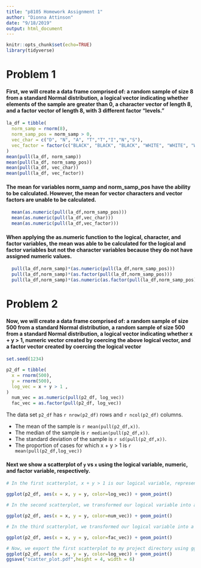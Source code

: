 ```yaml
---
title: "p8105 Homework Assignment 1"
author: "Dionna Attinson"
date: "9/18/2019"
output: html_document
---
```


```r
knitr::opts_chunk$set(echo=TRUE)
library(tidyverse)
```

# Problem 1 
#### First, we will create a data frame comprised of: a random sample of size 8 from a standard Normal distribution, a logical vector indicating whether elements of the sample are greater than 0, a character vector of length 8, and a factor vector of length 8, with 3 different factor “levels.”
```R
la_df = tibble(
  norm_samp = rnorm(8),
  norm_samp_pos = norm_samp > 0,
  vec_char = c("D", "N", "A", "T","T","I","N","S"),
  vec_factor = factor(c("BLACK", "BLACK", "BLACK", "WHITE", "WHITE", "WHITE","OTHER","OTHER"))
)
mean(pull(la_df, norm_samp))
mean(pull(la_df, norm_samp_pos))
mean(pull(la_df, vec_char))
mean(pull(la_df, vec_factor))
```
#### The mean for variables norm_samp and norm_samp_pos have the ability to be calculated. However, the mean for vector characters and vector factors are unable to be calculated.
```r
  mean(as.numeric(pull(la_df,norm_samp_pos)))
  mean(as.numeric(pull(la_df,vec_char)))
  mean(as.numeric(pull(la_df,vec_factor)))
```
#### When applying the as.numeric function to the logical, character, and factor variables, the mean was able to be calculated for the logical and factor variables but not the character variables because they do not have assigned numeric values.
```r
  pull(la_df,norm_samp)*(as.numeric(pull(la_df,norm_samp_pos)))
  pull(la_df,norm_samp)*(as.factor(pull(la_df,norm_samp_pos)))
  pull(la_df,norm_samp)*(as.numeric(as.factor(pull(la_df,norm_samp_pos))))
```
# Problem 2 
#### Now, we will create a data frame comprised of: a random sample of size 500 from a standard Normal distribution, a random sample of size 500 from a standard Normal distribution, a logical vector indicating whether x + y > 1, numeric vector created by coercing the above logical vector, and a factor vector created by coercing the logical vector
```r
set.seed(1234)

p2_df = tibble(
  x = rnorm(500),
  y = rnorm(500),
  log_vec = x + y > 1 ,
)
  num_vec = as.numeric(pull(p2_df, log_vec))
  fac_vec = as.factor(pull(p2_df, log_vec))

```

The data set `p2_df` has `r nrow(p2_df)` rows and `r ncol(p2_df)` columns.

* The mean of the sample is `r mean(pull(p2_df,x))`.
* The median of the sample is `r median(pull(p2_df,x))`.
* The standard deviation of the sample is `r sd(pull(p2_df,x))`.
* The proportion of cases for which x + y > 1 is `r mean(pull(p2_df,log_vec))`

#### Next we show a scatterplot of `y` vs `x` using the logical variable, numeric, and factor variable, respectively.

```r
# In the first scatterplot, x + y > 1 is our logical variable, represented by the legend, True (blue) and False (pink). True values represent the values when x + y is greater than 1, whereas the False values represent when x + y is not greater than 1. 

ggplot(p2_df, aes(x = x, y = y, color=log_vec)) + geom_point() 

# In the second scatterplot, we transformed our logical variable into a numeric value. A scale represents that 0 (dark blue) is equal to false (x + y > 1 is FALSE) and 1 (light blue) is equal to true (x+y >1 is TRUE).

ggplot(p2_df, aes(x = x, y = y, color=num_vec)) + geom_point() 

# In the third scatterplot, we transformed our logical variable into a factor value. True (blue) and False (pink). True values represent the values when x + y is greater than 1, whereas the False values represent when x + y is not greater than 1. 

ggplot(p2_df, aes(x = x, y = y, color=fac_vec)) + geom_point()

# Now, we export the first scatterplot to my project directory using ggsave.
ggplot(p2_df, aes(x = x, y = y, color=log_vec)) + geom_point() 
ggsave("scatter_plot.pdf",height = 4, width = 6)
```

